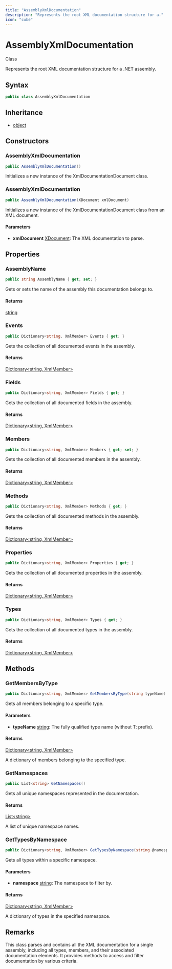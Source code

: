 ```yaml
---
title: "AssemblyXmlDocumentation"
description: "Represents the root XML documentation structure for a."
icon: "cube"
---
```


# AssemblyXmlDocumentation

<Badge variant="outline">Class</Badge>

Represents the root XML documentation structure for a .NET assembly.

## Syntax

```csharp
public class AssemblyXmlDocumentation
```

## Inheritance

- [object](https://learn.microsoft.com/dotnet/api/system.object)

## Constructors

### AssemblyXmlDocumentation

```csharp
public AssemblyXmlDocumentation()
```

Initializes a new instance of the XmlDocumentationDocument class.

### AssemblyXmlDocumentation

```csharp
public AssemblyXmlDocumentation(XDocument xmlDocument)
```

Initializes a new instance of the XmlDocumentationDocument class from an XML document.

#### Parameters

- **xmlDocument** [XDocument](https://learn.microsoft.com/dotnet/api/system.xml.linq.xdocument): The XML documentation to parse.


## Properties

### AssemblyName

```csharp
public string AssemblyName { get; set; }
```

Gets or sets the name of the assembly this documentation belongs to.

#### Returns

[string](https://learn.microsoft.com/dotnet/api/system.string)

### Events

```csharp
public Dictionary<string, XmlMember> Events { get; }
```

Gets the collection of all documented events in the assembly.

#### Returns

[Dictionary&lt;string, XmlMember&gt;](https://learn.microsoft.com/dotnet/api/system.collections.generic.dictionary-2)

### Fields

```csharp
public Dictionary<string, XmlMember> Fields { get; }
```

Gets the collection of all documented fields in the assembly.

#### Returns

[Dictionary&lt;string, XmlMember&gt;](https://learn.microsoft.com/dotnet/api/system.collections.generic.dictionary-2)

### Members

```csharp
public Dictionary<string, XmlMember> Members { get; set; }
```

Gets the collection of all documented members in the assembly.

#### Returns

[Dictionary&lt;string, XmlMember&gt;](https://learn.microsoft.com/dotnet/api/system.collections.generic.dictionary-2)

### Methods

```csharp
public Dictionary<string, XmlMember> Methods { get; }
```

Gets the collection of all documented methods in the assembly.

#### Returns

[Dictionary&lt;string, XmlMember&gt;](https://learn.microsoft.com/dotnet/api/system.collections.generic.dictionary-2)

### Properties

```csharp
public Dictionary<string, XmlMember> Properties { get; }
```

Gets the collection of all documented properties in the assembly.

#### Returns

[Dictionary&lt;string, XmlMember&gt;](https://learn.microsoft.com/dotnet/api/system.collections.generic.dictionary-2)

### Types

```csharp
public Dictionary<string, XmlMember> Types { get; }
```

Gets the collection of all documented types in the assembly.

#### Returns

[Dictionary&lt;string, XmlMember&gt;](https://learn.microsoft.com/dotnet/api/system.collections.generic.dictionary-2)


## Methods

### GetMembersByType

```csharp
public Dictionary<string, XmlMember> GetMembersByType(string typeName)
```

Gets all members belonging to a specific type.

#### Parameters

- **typeName** [string](https://learn.microsoft.com/dotnet/api/system.string): The fully qualified type name (without T: prefix).

#### Returns

[Dictionary&lt;string, XmlMember&gt;](https://learn.microsoft.com/dotnet/api/system.collections.generic.dictionary-2)

A dictionary of members belonging to the specified type.

### GetNamespaces

```csharp
public List<string> GetNamespaces()
```

Gets all unique namespaces represented in the documentation.

#### Returns

[List&lt;string&gt;](https://learn.microsoft.com/dotnet/api/system.collections.generic.list-1)

A list of unique namespace names.

### GetTypesByNamespace

```csharp
public Dictionary<string, XmlMember> GetTypesByNamespace(string @namespace)
```

Gets all types within a specific namespace.

#### Parameters

- **namespace** [string](https://learn.microsoft.com/dotnet/api/system.string): The namespace to filter by.

#### Returns

[Dictionary&lt;string, XmlMember&gt;](https://learn.microsoft.com/dotnet/api/system.collections.generic.dictionary-2)

A dictionary of types in the specified namespace.


## Remarks

This class parses and contains all the XML documentation for a single assembly,
including all types, members, and their associated documentation elements.
It provides methods to access and filter documentation by various criteria.

